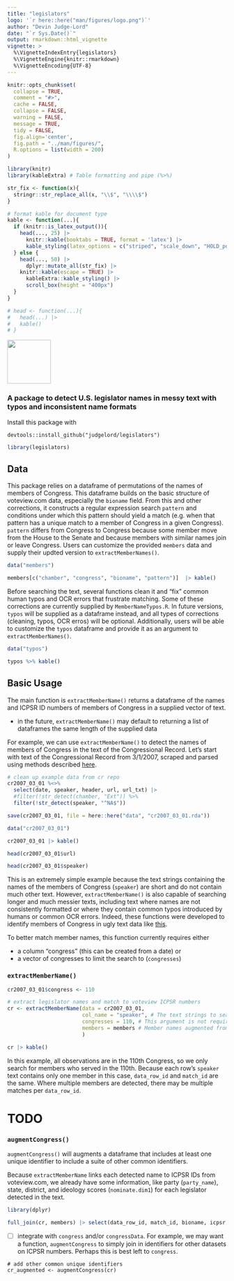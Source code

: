 ```yaml
---
title: "legislators"
logo: '`r here::here("man/figures/logo.png")`'
author: "Devin Judge-Lord"
date: "`r Sys.Date()`"
output: rmarkdown::html_vignette
vignette: >
  %\VignetteIndexEntry{legislators}
  %\VignetteEngine{knitr::rmarkdown}
  %\VignetteEncoding{UTF-8}
---
```


```r
knitr::opts_chunk$set(
  collapse = TRUE,
  comment = "#>",
  cache = FALSE,
  collapse = FALSE,
  warning = FALSE,
  message = TRUE,
  tidy = FALSE,
  fig.align='center',
  fig.path = "../man/figures/",
  R.options = list(width = 200)
)

library(knitr)
library(kableExtra) # Table formatting and pipe (%>%)

str_fix <- function(x){
  stringr::str_replace_all(x, "\\$", "\\\\$")
}

# format kable for document type 
kable <- function(...){
  if (knitr::is_latex_output()){
    head(..., 25) |>
      knitr::kable(booktabs = TRUE, format = 'latex') |>
      kable_styling(latex_options = c("striped", "scale_down", "HOLD_position"))
  } else {
    head(..., 50) |>
      dplyr::mutate_all(str_fix) |>
    knitr::kable(escape = TRUE) |>
      kableExtra::kable_styling() |>
      scroll_box(height = "400px")
  }
}

# head <- function(...){
#   head(...) |> 
#   kable() 
# }
```


<img src="../man/figures/logo.png" width="100" />

### A package to detect  U.S. legislator names in messy text with typos and inconsistent name formats


Install this package with 
```
devtools::install_github("judgelord/legislators")
```

```r
library(legislators)
```

## Data

This package relies on a dataframe of permutations of the names of members of Congress. This dataframe builds on the basic structure of voteview.com data, especially the `bioname` field. From this and other corrections, it constructs a regular expression search `pattern` and conditions under which this pattern should yield a match (e.g. when that pattern has a unique match to a member of Congress in a given Congress). `pattern` differs from Congress to Congress because some member move from the House to the Senate and because members with similar names join or leave Congress. Users can customize the provided `members` data and supply their updted version to `extractMemberNames()`.

```r
data("members")

members[c("chamber", "congress", "bioname", "pattern")]  |> kable()
```


Before searching the text, several functions clean it and "fix" common human typos and OCR errors that frustrate matching. Some of these corrections are currently supplied by `MemberNameTypos.R`. In future versions, `typos` will be supplied as a dataframe instead, and all types of corrections (cleaning, typos, OCR erros) will be optional. Additionally, users will be able to customize the `typos` dataframe and provide it as an argument to `extractMemberNames()`. 

```r
data("typos")

typos %>% kable()
```


## Basic Usage

The main function is `extractMemberName()` returns a dataframe of the names and ICPSR ID numbers of members of Congress in a supplied vector of text. 

- in the future, `extractMemberName()` may default to returning a list of dataframes the same length of the supplied data

For example, we can use `extractMemberName()` to detect the names of members of Congress in the text of the Congressional Record. Let's start with text of the Congressional Record from 3/1/2007, scraped and parsed using methods described [here](https://github.com/judgelord/cr). 

```r
# clean up example data from cr repo
cr2007_03_01 %<>% 
  select(date, speaker, header, url, url_txt) |>
  #filter(!str_detect(chamber, "Ext")) %>%
  filter(!str_detect(speaker, "^NA$"))

save(cr2007_03_01, file = here::here("data", "cr2007_03_01.rda"))
```

```r
data("cr2007_03_01")

cr2007_03_01 |> kable()

head(cr2007_03_01$url) 

head(cr2007_03_01$speaker)
```


This is an extremely simple example because the text strings containing the names of the members of Congress (`speaker`) are short and do not contain much other text. However, `extractMemberName()` is also capable of searching longer and much messier texts, including text where names are not consistently formatted or where they contain common typos introduced by humans or common OCR errors. Indeed, these functions were developed to identify members of Congress in ugly text data like [this](https://judgelord.github.io/corr/corr_pres.html#22). 

To better match member names, this function currently requires either

- a column "congress" (this can be created from a date) or 
- a vector of congresses to limit the search to (`congresses`)

### `extractMemberName()`

```r
cr2007_03_01$congress <- 110

# extract legislator names and match to voteview ICPSR numbers
cr <- extractMemberName(data = cr2007_03_01, 
                        col_name = "speaker", # The text strings to search
                        congresses = 110, # This argument is not required in this case because the data contain a "congress" column
                        members = members # Member names augmented from voteview come with this package, but users can also supply a customised data frame
                        )

cr |> kable()
```

In this example, all observations are in the 110th Congress, so we only search for members who served in the 110th. Because each row's `speaker` text contains only one member in this case, `data_row_id` and `match_id` are the same. Where multiple members are detected, there may be multiple matches per `data_row_id`.

# TODO 

###  `augmentCongress()`

`augmentCongress()` will augments a dataframe that includes at least one unique identifier to include a suite of other common identifiers.

Because `extractMemberName` links each detected name to ICPSR IDs from voteview.com, we already have some information, like party (`party_name`), state, district, and ideology scores (`nominate.dim1`) for each legislator detected in the text. 

```r
library(dplyr)

full_join(cr, members) |> select(data_row_id, match_id, bioname, icpsr, congress, state, district_code, party_name, nominate.dim1, url) |> kable()
```


- [ ] integrate with `congress` and/or `congressData`. For example, we may want a function, `augmentCongress` to simply join in identifiers for other datasets on ICPSR numbers. Perhaps this is best left to `congress`. 

```
# add other common unique identifiers
cr_augmented <- augmentCongress(cr)
```
